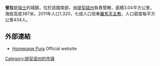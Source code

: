 '''普拉'''是[[瑞士|瑞士]]的城鎮，位於該國南部，由[[提契諾州|提契諾州]]負責管轄，面積3.04平方公里，海拔高度387米，2011年人口1,320，七成人口信奉[[羅馬天主教|羅馬天主教]]，人口密度每平方公里434人。

==外部連結==
* [http://www.pura.ch Homepage Pura] {{Wayback|url=http://www.pura.ch/ |date=20210123073351 }} Official website {{it icon}}

{{Authority control}}
{{Switzerland-geo-stub}}
[[Category:提契诺州的市镇|Category:提契诺州的市镇]]